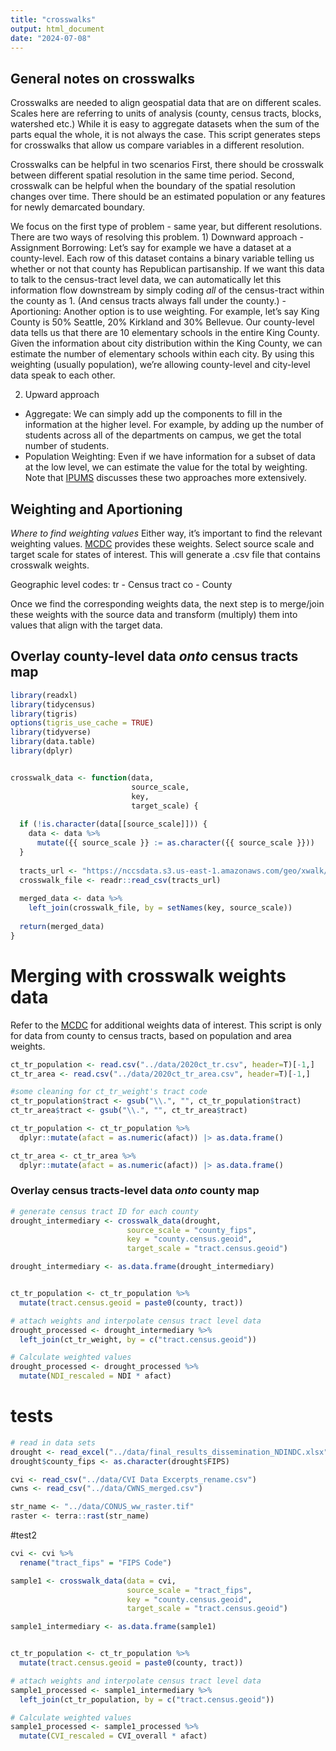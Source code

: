 ```yaml
---
title: "crosswalks"
output: html_document
date: "2024-07-08"
---
```


## General notes on crosswalks
Crosswalks are needed to align geospatial data that are on different scales. Scales here are referring to units of analysis (county, census tracts, blocks, watershed etc.) While it is easy to aggregate datasets when the sum of the parts equal the whole, it is not always the case. This script generates steps for crosswalks that allow us compare variables in a different resolution. 

Crosswalks can be helpful in two scenarios First, there should be crosswalk between different spatial resolution in the same time period. Second, crosswalk can be helpful when the boundary of the spatial resolution changes over time. There should be an estimated population or any features for newly demarcated boundary. 

We focus on the first type of problem - same year, but different resolutions. There are two ways of resolving this problem.
1) Downward approach
- Assignment Borrowing: Let's say for example we have a dataset at a county-level. Each row of this dataset contains a binary variable telling us whether or not that county has Republican partisanship. If we want this data to talk to the census-tract level data, we can automatically let this information flow downstream by simply coding *all* of the census-tract within the county as 1. (And census tracts always fall under the county.)
- Aportioning: Another option is to use weighting. For example, let's say King County is 50% Seattle, 20% Kirkland and 30% Bellevue. Our county-level data tells us that there are 10 elementary schools in the entire King County. Given the information about city distribution within the King County, we can estimate the number of elementary schools within each city. By using this weighting (usually population), we're allowing county-level and city-level data speak to each other. 

2) Upward approach
- Aggregate: We can simply add up the components to fill in the information at the higher level. For example, by adding up the number of students across all of the departments on campus, we get the total number of students. 
- Population Weighting: Even if we have information for a subset of data at the low level, we can estimate the value for the total by weighting. Note that [IPUMS](https://www.nhgis.org/geographic-crosswalks) discusses these two approaches more extensively.

## Weighting and Aportioning
*Where to find weighting values*
Either way, it's important to find the relevant weighting values.  [MCDC](https://mcdc.missouri.edu/applications/geocorr2022.html) provides these weights. Select source scale and target scale for states of interest. This will generate a .csv file that contains crosswalk weights.

Geographic level codes:
    tr  - Census tract
    co  - County
    
Once we find the corresponding weights data, the next step is to merge/join these weights with the source data and transform (multiply) them into values that align with the target data.

## Overlay county-level data *onto* census tracts map
```r
library(readxl)
library(tidycensus)
library(tigris)
options(tigris_use_cache = TRUE)
library(tidyverse)
library(data.table)
library(dplyr)


crosswalk_data <- function(data, 
                           source_scale, 
                           key, 
                           target_scale) {
  
  if (!is.character(data[[source_scale]])) {
    data <- data %>%
      mutate({{ source_scale }} := as.character({{ source_scale }}))
  }
  
  tracts_url <- "https://nccsdata.s3.us-east-1.amazonaws.com/geo/xwalk/TRACTX.csv"
  crosswalk_file <- readr::read_csv(tracts_url)
  
  merged_data <- data %>%
    left_join(crosswalk_file, by = setNames(key, source_scale))
  
  return(merged_data)
}

```
# Merging with crosswalk weights data
Refer to the [MCDC](https://mcdc.missouri.edu/applications/geocorr2022.html) for additional weights data of interest. This script is only for data from county to census tracts, based on population and area weights.

```r
ct_tr_population <- read.csv("../data/2020ct_tr.csv", header=T)[-1,] 
ct_tr_area <- read.csv("../data/2020ct_tr_area.csv", header=T)[-1,] 

#some cleaning for ct_tr_weight's tract code
ct_tr_population$tract <- gsub("\\.", "", ct_tr_population$tract)
ct_tr_area$tract <- gsub("\\.", "", ct_tr_area$tract)

ct_tr_population <- ct_tr_population %>%
  dplyr::mutate(afact = as.numeric(afact)) |> as.data.frame()

ct_tr_area <- ct_tr_area %>%
  dplyr::mutate(afact = as.numeric(afact)) |> as.data.frame()

```

### Overlay census tracts-level data *onto* county map
```r
# generate census tract ID for each county
drought_intermediary <- crosswalk_data(drought,
                          source_scale = "county_fips",
                          key = "county.census.geoid",
                          target_scale = "tract.census.geoid") 

drought_intermediary <- as.data.frame(drought_intermediary) 


ct_tr_population <- ct_tr_population %>%
  mutate(tract.census.geoid = paste0(county, tract))

# attach weights and interpolate census tract level data
drought_processed <- drought_intermediary %>%
  left_join(ct_tr_weight, by = c("tract.census.geoid"))

# Calculate weighted values
drought_processed <- drought_processed %>%
  mutate(NDI_rescaled = NDI * afact)  

```

# tests
```r
# read in data sets
drought <- read_excel("../data/final_results_dissemination_NDINDC.xlsx")
drought$county_fips <- as.character(drought$FIPS)

cvi <- read_csv("../data/CVI Data Excerpts_rename.csv")
cwns <- read_csv("../data/CWNS_merged.csv")

str_name <- "../data/CONUS_ww_raster.tif" 
raster <- terra::rast(str_name)
```

#test2
```r
cvi <- cvi %>% 
  rename("tract_fips" = "FIPS Code")

sample1 <- crosswalk_data(data = cvi,
                          source_scale = "tract_fips",
                          key = "county.census.geoid",
                          target_scale = "tract.census.geoid")

sample1_intermediary <- as.data.frame(sample1) 


ct_tr_population <- ct_tr_population %>%
  mutate(tract.census.geoid = paste0(county, tract))

# attach weights and interpolate census tract level data
sample1_processed <- sample1_intermediary %>%
  left_join(ct_tr_population, by = c("tract.census.geoid"))

# Calculate weighted values
sample1_processed <- sample1_processed %>%
  mutate(CVI_rescaled = CVI_overall * afact)  
```